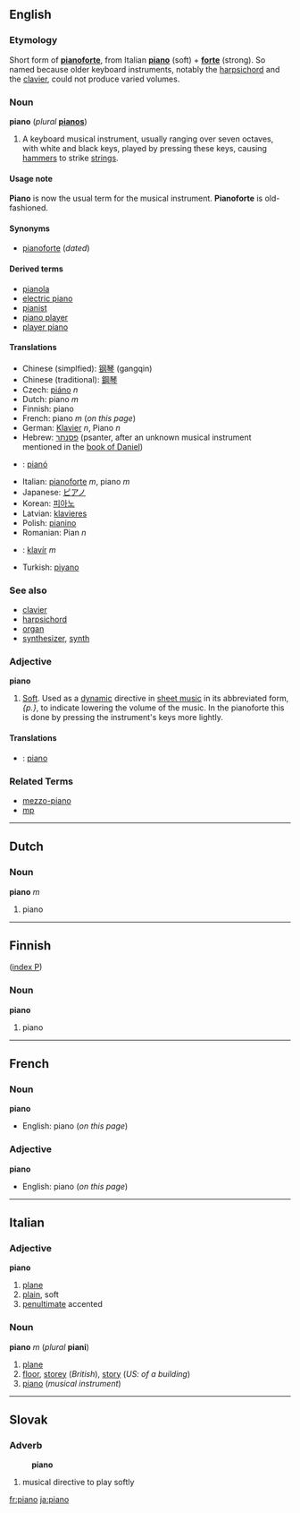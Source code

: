 ==English==
===Etymology===
Short form of '''[[pianoforte]]''', from Italian '''[[piano]]''' (soft) + '''[[forte]]''' (strong).  So named because older keyboard instruments, notably the [[harpsichord]] and the [[clavier]], could not produce varied volumes.  

===Noun===
'''piano''' (''plural'' '''[[pianos]]''')

#A keyboard musical instrument, usually ranging over seven octaves, with white and black keys, played by pressing these keys, causing [[hammer]]s to strike [[string]]s.<!-- encyclopedic; not necessary to the definition: Most white keys play one full step in pitch from each other, while the black ones play a half-step from the adjacent white. It may be played by a person or play itself.-->

====Usage note====
'''Piano''' is now the usual term for the musical instrument.  '''Pianoforte''' is old-fashioned.

====Synonyms====
*[[pianoforte]] (''dated'')

====Derived terms====
*[[pianola]]
*[[electric piano]]
*[[pianist]]
*[[piano player]]
*[[player piano]]

====Translations====
*Chinese (simplfied): [[钢琴]] (gangqin)
*Chinese (traditional): [[鋼琴]]
*Czech: [[piáno]] ''n''
*Dutch: piano ''m''
*Finnish: piano
*French: piano ''m'' (''on this page'')
*German: [[Klavier]] ''n'', Piano ''n''
*Hebrew: [[פסנתר]] (psanter, after an unknown musical instrument mentioned in the [[w:book of Daniel|book of Daniel]])
*{{ga}}: [[pianó]]
*Italian: [[pianoforte]] ''m'', piano ''m''
*Japanese: [[ピアノ]]
*Korean: [[피아노]]
*Latvian: [[klavieres]]
*Polish: [[pianino]]
*Romanian: Pian ''n''
*{{sk}}: [[klavír#Slovak|klavír]] ''m''
*Turkish: [[piyano]]

===See also===
*[[clavier]]
*[[harpsichord]]
*[[organ]]
*[[synthesizer]], [[synth]]

===Adjective===
'''piano'''

# [[Soft]]. Used as a [[w:dynamic|dynamic]] directive in [[w:sheet music|sheet music]] in its abbreviated form, ''{p.}'', to indicate lowering the volume of the music. In the pianoforte this is done by pressing the instrument's keys more lightly. 

====Translations====
*{{sk}}: [[piano#Slovak|piano]]

===Related Terms===
*[[mezzo-piano]]
*[[mp]]

----
==Dutch==

===Noun===
'''piano''' ''m''

#piano
----

==Finnish==
([[Wiktionary:Finnish_index_p|index P]])

===Noun===
'''piano'''

#piano

----

==French==

===Noun===
'''piano'''
*English: piano (''on this page'')
===Adjective ===
'''piano'''
*English: piano (''on this page'')

----

==Italian==
===Adjective===
'''piano'''

# [[plane]]
# [[plain]], soft
# [[penultimate]] accented

===Noun===
'''piano''' ''m'' (''plural'' '''piani''')

#[[plane]]
#[[floor]], [[storey]] (''British''), [[story]] (''US: of a building'')
#[[piano]] (''musical instrument'')

----

==Slovak==
===Adverb===
:'''piano'''
# musical directive to play softly
[[fr:piano]]
[[ja:piano]]